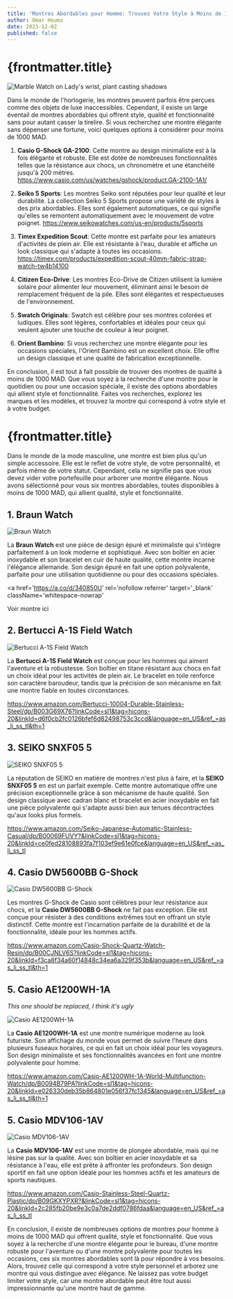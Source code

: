 ```yaml
---
title: 'Montres Abordables pour Homme: Trouvez Votre Style à Moins de 1000 MAD'
author: Omar Houmz
date: 2023-12-02
published: false
---
```



# {frontmatter.title}

<img
  src='/watch-1.avif'
  alt="Marble Watch on Lady's wrist, plant casting shadows"
  className='h-96 w-full object-cover'
/>

<TopMontreList />

Dans le monde de l'horlogerie, les montres peuvent parfois être perçues comme des objets de luxe inaccessibles. Cependant, il existe un large éventail de montres abordables qui offrent style, qualité et fonctionnalité sans pour autant casser la tirelire. Si vous recherchez une montre élégante sans dépenser une fortune, voici quelques options à considérer pour moins de 1000 MAD.

1. **Casio G-Shock GA-2100**: Cette montre au design minimaliste est à la fois élégante et robuste. Elle est dotée de nombreuses fonctionnalités telles que la résistance aux chocs, un chronomètre et une étanchéité jusqu'à 200 mètres. <a href='https://www.casio.com/us/watches/gshock/product.GA-2100-1A1/' rel='nofollow referrer' target='_blank' className="whitespace-nowrap">https://www.casio.com/us/watches/gshock/product.GA-2100-1A1/</a>

2. **Seiko 5 Sports**: Les montres Seiko sont réputées pour leur qualité et leur durabilité. La collection Seiko 5 Sports propose une variété de styles à des prix abordables. Elles sont également automatiques, ce qui signifie qu'elles se remontent automatiquement avec le mouvement de votre poignet. <a href='https://www.seikowatches.com/us-en/products/5sports' rel='nofollow referrer' target='_blank' className="whitespace-nowrap">https://www.seikowatches.com/us-en/products/5sports</a>

3. **Timex Expedition Scout**: Cette montre est parfaite pour les amateurs d'activités de plein air. Elle est résistante à l'eau, durable et affiche un look classique qui s'adapte à toutes les occasions. <a href='https://timex.com/products/expedition-scout-40mm-fabric-strap-watch-tw4b14100' rel='nofollow referrer' target='_blank' className="whitespace-nowrap">https://timex.com/products/expedition-scout-40mm-fabric-strap-watch-tw4b14100</a>

4. **Citizen Eco-Drive**: Les montres Eco-Drive de Citizen utilisent la lumière solaire pour alimenter leur mouvement, éliminant ainsi le besoin de remplacement fréquent de la pile. Elles sont élégantes et respectueuses de l'environnement.

5. **Swatch Originals**: Swatch est célèbre pour ses montres colorées et ludiques. Elles sont légères, confortables et idéales pour ceux qui veulent ajouter une touche de couleur à leur poignet.

6. **Orient Bambino**: Si vous recherchez une montre élégante pour les occasions spéciales, l'Orient Bambino est un excellent choix. Elle offre un design classique et une qualité de fabrication exceptionnelle.

En conclusion, il est tout à fait possible de trouver des montres de qualité à moins de 1000 MAD. Que vous soyez à la recherche d'une montre pour le quotidien ou pour une occasion spéciale, il existe des options abordables qui allient style et fonctionnalité. Faites vos recherches, explorez les marques et les modèles, et trouvez la montre qui correspond à votre style et à votre budget.

# {frontmatter.title}

Dans le monde de la mode masculine, une montre est bien plus qu'un simple accessoire. Elle est le reflet de votre style, de votre personnalité, et parfois même de votre statut. Cependant, cela ne signifie pas que vous devez vider votre portefeuille pour arborer une montre élégante. Nous avons sélectionné pour vous six montres abordables, toutes disponibles à moins de 1000 MAD, qui allient qualité, style et fonctionnalité.

## **1. Braun Watch**

<img
  src='/braun-2.jpg'
  alt='Braun Watch'
  className='max-h-80 w-auto object-cover'
/>

La **Braun Watch** est une pièce de design épuré et minimaliste qui s'intègre parfaitement à un look moderne et sophistiqué. Avec son boîtier en acier inoxydable et son bracelet en cuir de haute qualité, cette montre incarne l'élégance allemande. Son design épuré en fait une option polyvalente, parfaite pour une utilisation quotidienne ou pour des occasions spéciales.

<a
  href='https://a.co/d/340850U'
  rel='nofollow referrer'
  target='_blank'
  className='whitespace-nowrap'
>
  Voir montre ici
</a>

## **2. Bertucci A-1S Field Watch**

![Bertucci A-1S Field Watch](image-link-here)

La **Bertucci A-1S Field Watch** est conçue pour les hommes qui aiment l'aventure et la robustesse. Son boîtier en titane résistant aux chocs en fait un choix idéal pour les activités de plein air. Le bracelet en toile renforce son caractère baroudeur, tandis que la précision de son mécanisme en fait une montre fiable en toutes circonstances.

https://www.amazon.com/Bertucci-10004-Durable-Stainless-Steel/dp/B003G69X76?linkCode=sl1&tag=hicons-20&linkId=d6f0cb2fc0126bfef6d82498753c3ccd&language=en_US&ref_=as_li_ss_tl&th=1

## **3. SEIKO SNXF05 5**

![SEIKO SNXF05 5](image-link-here)

La réputation de SEIKO en matière de montres n'est plus à faire, et la **SEIKO SNXF05 5** en est un parfait exemple. Cette montre automatique offre une précision exceptionnelle grâce à son mécanisme de haute qualité. Son design classique avec cadran blanc et bracelet en acier inoxydable en fait une pièce polyvalente qui s'adapte aussi bien aux tenues décontractées qu'aux looks plus formels.

https://www.amazon.com/Seiko-Japanese-Automatic-Stainless-Casual/dp/B00069FUVY?&linkCode=sl1&tag=hicons-20&linkId=ce0fed28108893fa7f103ef9e61e0fce&language=en_US&ref_=as_li_ss_tl

## **4. Casio DW5600BB G-Shock**

![Casio DW5600BB G-Shock](image-link-here)

Les montres G-Shock de Casio sont célèbres pour leur résistance aux chocs, et la **Casio DW5600BB G-Shock** ne fait pas exception. Elle est conçue pour résister à des conditions extrêmes tout en offrant un style distinctif. Cette montre est l'incarnation parfaite de la durabilité et de la fonctionnalité, idéale pour les hommes actifs.

https://www.amazon.com/Casio-Shock-Quartz-Watch-Resin/dp/B00CJNLV6S?linkCode=sl1&tag=hicons-20&linkId=f3ca8f34a60f14848c34ea6a329f353b&language=en_US&ref_=as_li_ss_tl&th=1

## **5. Casio AE1200WH-1A**

_This one should be replaced, I think it's ugly_

![Casio AE1200WH-1A](image-link-here)

La **Casio AE1200WH-1A** est une montre numérique moderne au look futuriste. Son affichage du monde vous permet de suivre l'heure dans plusieurs fuseaux horaires, ce qui en fait un choix idéal pour les voyageurs. Son design minimaliste et ses fonctionnalités avancées en font une montre polyvalente pour homme.

https://www.amazon.com/Casio-AE1200WH-1A-World-Multifunction-Watch/dp/B0094B79PA?linkCode=sl1&tag=hicons-20&linkId=e026330deb35b864801e056f37fc1345&language=en_US&ref_=as_li_ss_tl&th=1

## **5. Casio MDV106-1AV**

![Casio MDV106-1AV](image-link-here)

La **Casio MDV106-1AV** est une montre de plongée abordable, mais qui ne lésine pas sur la qualité. Avec son boîtier en acier inoxydable et sa résistance à l'eau, elle est prête à affronter les profondeurs. Son design sportif en fait une option idéale pour les hommes actifs et les amateurs de sports nautiques.

https://www.amazon.com/Casio-Stainless-Steel-Quartz-Plastic/dp/B09GKXYPXR?&linkCode=sl1&tag=hicons-20&linkId=2c285fb20be9e3c0a7de2ddf0786fdaa&language=en_US&ref_=as_li_ss_tl

En conclusion, il existe de nombreuses options de montres pour homme à moins de 1000 MAD qui offrent qualité, style et fonctionnalité. Que vous soyez à la recherche d'une montre élégante pour le bureau, d'une montre robuste pour l'aventure ou d'une montre polyvalente pour toutes les occasions, ces six montres abordables sont là pour répondre à vos besoins. Alors, trouvez celle qui correspond à votre style personnel et arborez une montre qui vous distingue avec élégance. Ne laissez pas votre budget limiter votre style, car une montre abordable peut être tout aussi impressionnante qu'une montre haut de gamme.
